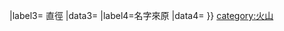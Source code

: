 {{infobox
|abovestyle= background:#ffa812;
|above= {{{name}}}
|image={{{image|}}}
|caption={{{caption|}}}
|label1=地形特徵
|data1={{{type}}}
|label2=地理座標
|data2= {{#if:{{{latitude|}}}| {{{latitude}}}°{{{N_or_S}}}, {{{longitude}}}°{{{E_or_W}}} }}
|label3= 直徑
|data3={{{diameter|}}}
|label4=名字來原
|data4={{{eponym|}}}
}}<noinclude>
[[category:火山]]
</noinclude>